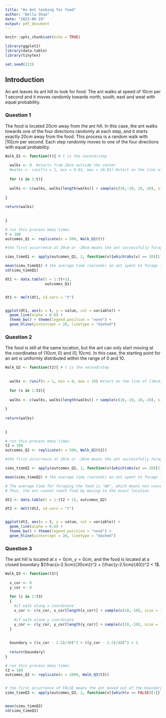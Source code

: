 ```yaml
---
title: "An Ant looking for food"
author: "Bella Shao"
date: "2023-06-19"
output: pdf_document
---
```


```r
knitr::opts_chunk$set(echo = TRUE)

library(ggplot2)
library(data.table)
library(tinytex)

set.seed(222)
```

## Introduction
An ant leaves its ant hill to look for food. The ant walks at speed of $10cm$ per $1$ second and it moves randomly towards north, south, east and weat with equal probability.


### Question 1
The food is located $20cm$ away from the ant hill. In this case, the ant walks towards one of the four directions randomly at each step, and it starts exactly $20cm$ away from the food. This process is a random walk with $|10| cm$ per second. Each step randomly moves to one of the four directions with equal probability.


```r
Walk_Q1 <- function(t){ # t is the second/step
  
  walks <- 0  #starts from 20cm outside the center
  #walks <- runif(n = 1, min = 0.01, max = 10.01) #start on the line of (10cm,0cm) and (0cm,10cm)
  
  for (s in 1:t){
    
  walks <- c(walks, walks[length(walks)] + sample(c(10,-10, 10,-10), size = 1, replace = TRUE))
    
}
  
return(walks)  
  
  
}
```



```r
# run this process many times
t = 100
outcomes_Q1 <- replicate(n = 500, Walk_Q1(t))

#the first occurrence at 20cm or -20cm means the ant successfully foraged the food

simu_timeQ1 <- apply(outcomes_Q1, 2, function(v){which(abs(v) == 20)[1]})

mean(simu_timeQ1) # the average time (seconds) an ant spent to forage food outside 20cm away from ant hill
sd(simu_timeQ1)
```


```r
dt1 <- data.table(t = 1:(t+1),
                  outcomes_Q1)


dt1 <- melt(dt1, id.vars = "t")


ggplot(dt1, aes(x = t, y = value, col = variable)) +
  geom_line(alpha = 0.6) +
  theme_bw() + theme(legend.position = "none") +
  geom_hline(yintercept = 20, linetype = "dashed")
```

### Question 2

The food is still at the same location, but the ant can only start moving at the coordinates of $(10cm,0)$ and $(0,10cm)$. In this case, the starting point for an ant is uniformly distributed within the range of $0$ and $10$.

```r
Walk_Q2 <- function(t2){ # t is the second/step
  
  
  walks <- runif(n = 1, min = 0, max = 10) #start on the line of (10cm,0cm) and (0cm,10cm)
  
  for (s in 1:t2){
    
  walks <- c(walks, walks[length(walks)] + sample(c(10,-10, 10,-10), size = 1, replace = TRUE))
    
}
  
return(walks)  
  
  
}
```


```r
# run this process many times
t2 = 100
outcomes_Q2 <- replicate(n = 500, Walk_Q2(t2))

#the first occurrence at 20cm or -20cm means the ant successfully foraged the food

simu_timeQ2 <- apply(outcomes_Q2, 2, function(v){which(abs(v) == 20)[1]})

mean(simu_timeQ2) # the average time (seconds) an ant spent to forage food outside 20cm away from ant hill

# The average time for foraging the food is "NA", which means non converging. 
# Thus, the ant cannot reach food by moving to the exact location
```


```r
dt2 <- data.table(t = 1:(t2 + 1), outcomes_Q2)

dt2 <- melt(dt2, id.vars = "t")


ggplot(dt2, aes(x = t, y = value, col = variable)) +
  geom_line(alpha = 0.6) +
  theme_bw() + theme(legend.position = "none") +
  geom_hline(yintercept = 20, linetype = "dashed")
```


### Question 3

The ant hill is located at $x = 0cm$, $y = 0cm$, and the food is located at a closed  boundary $(\frac{x-2.5cm}{30cm})^2 + (\frac{y-2.5cm}{40})^2 < 1$.
```r
Walk_Q3 <- function(t3){
  
  x_cor <- 0
  y_cor <- 0
  
  for (i in 1:t3)
  {
    #if walk along x coordinate
    x_cor <- c(x_cor, x_cor[length(x_cor)] + sample(c(10,-10), size = 1, replace = TRUE)) 
    
    #if walk alone y coordinate
    y_cor <- c(y_cor, y_cor[length(y_cor)] + sample(c(10,-10), size = 1, replace = TRUE))
  }
  
  
  boundary = ((x_cor - 2.5)/30)^2 + ((y_cor - 2.5)/40)^2 < 1
  
  return(boundary)
}
```

```r
# run this process many times
t3 = 100
outcomes_Q3 <- replicate(n = 1000, Walk_Q3(t3))


# the first occurrence of FALSE means the ant moved out of the boundary and successfully forage food
simu_timeQ3 <- apply(outcomes_Q3, 2, function(v){which(v == FALSE)[1]}) 


mean(simu_timeQ3)
sd(simu_timeQ3)
```



